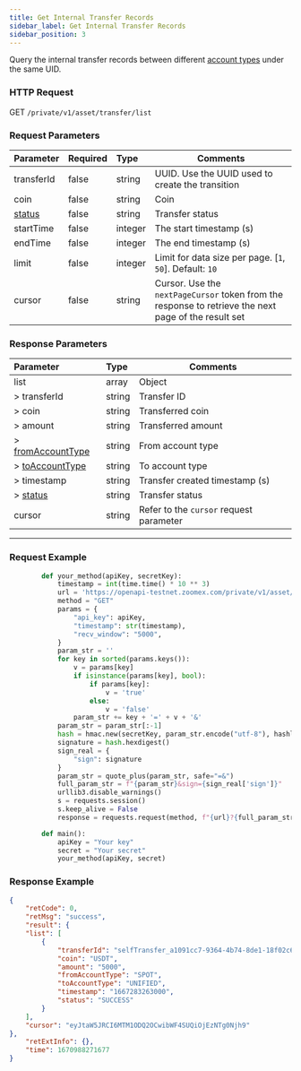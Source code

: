 ```yaml
---
title: Get Internal Transfer Records
sidebar_label: Get Internal Transfer Records
sidebar_position: 3
---
```


Query the internal transfer records between different [account types](../enum#accounttype) under the same UID.

### HTTP Request
GET `/private/v1/asset/transfer/list`

### Request Parameters
| Parameter | Required | Type | Comments|
|:----- |:-------|:-----|------ |
|transferId |false |string |UUID. Use the UUID used to create the transition|
|coin |false |string |Coin |
|[status](../enum#transferstatus) |false |string |Transfer status |
|startTime |false |integer |The start timestamp (s) |
|endTime |false |integer |The end timestamp (s) |
|limit |false |integer |Limit for data size per page. [`1`, `50`]. Default: `10`|
|cursor |false |string |Cursor. Use the `nextPageCursor` token from the response to retrieve the next page of the result set|

### Response Parameters
| Parameter | Type | Comments|
|:----- |:-----|----- |
|list |array|Object |
|> transferId |string |Transfer ID |
|> coin |string |Transferred coin |
|> amount |string |Transferred amount |
|> [fromAccountType](../enum#accounttype) |string |From account type |
|> [toAccountType](../enum#accounttype) |string |To account type |
|> timestamp |string |Transfer created timestamp (s) |
|> [status](../enum#transferstatus) |string |Transfer status |
|cursor |string|Refer to the `cursor` request parameter |


---

### Request Example

``` python
        def your_method(apiKey, secretKey):
            timestamp = int(time.time() * 10 ** 3)
            url = 'https://openapi-testnet.zoomex.com/private/v1/asset/transfer/list'
            method = "GET"
            params = {
                "api_key": apiKey,
                "timestamp": str(timestamp),
                "recv_window": "5000",
            }
            param_str = ''
            for key in sorted(params.keys()):
                v = params[key]
                if isinstance(params[key], bool):
                    if params[key]:
                        v = 'true'
                    else:
                        v = 'false'
                param_str += key + '=' + v + '&'
            param_str = param_str[:-1]
            hash = hmac.new(secretKey, param_str.encode("utf-8"), hashlib.sha256)
            signature = hash.hexdigest()
            sign_real = {
                "sign": signature
            }
            param_str = quote_plus(param_str, safe="=&")
            full_param_str = f"{param_str}&sign={sign_real['sign']}"
            urllib3.disable_warnings()
            s = requests.session()
            s.keep_alive = False
            response = requests.request(method, f"{url}?{full_param_str}", verify=False)

        def main():
            apiKey = "Your key"
            secret = "Your secret"
            your_method(apiKey, secret)

```

### Response Example

```json
{
    "retCode": 0,
    "retMsg": "success",
    "result": {
    "list": [
        {
            "transferId": "selfTransfer_a1091cc7-9364-4b74-8de1-18f02c6f2d5c",
            "coin": "USDT",
            "amount": "5000",
            "fromAccountType": "SPOT",
            "toAccountType": "UNIFIED",
            "timestamp": "1667283263000",
            "status": "SUCCESS"
        }
    ],
    "cursor": "eyJtaW5JRCI6MTM1ODQ2OCwibWF4SUQiOjEzNTg0Njh9"
},
    "retExtInfo": {},
    "time": 1670988271677
}
```
